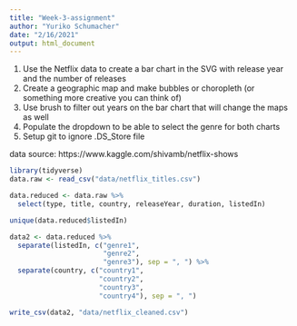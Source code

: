 ```yaml
---
title: "Week-3-assignment"
author: "Yuriko Schumacher"
date: "2/16/2021"
output: html_document
---
```

1. Use the Netflix data to create a bar chart in the SVG with release year and the number of releases
2. Create a geographic map and make bubbles or choropleth (or something more creative you can think of)
3. Use brush to filter out years on the bar chart that will change the maps as well
4. Populate the dropdown to be able to select the genre for both charts
5. Setup git to ignore .DS_Store file

data source: https://www.kaggle.com/shivamb/netflix-shows

```r
library(tidyverse)
data.raw <- read_csv("data/netflix_titles.csv")

data.reduced <- data.raw %>% 
  select(type, title, country, releaseYear, duration, listedIn)

unique(data.reduced$listedIn)

data2 <- data.reduced %>% 
  separate(listedIn, c("genre1", 
                       "genre2",
                       "genre3"), sep = ", ") %>% 
  separate(country, c("country1",
                      "country2",
                      "country3",
                      "country4"), sep = ", ")

write_csv(data2, "data/netflix_cleaned.csv")

```

